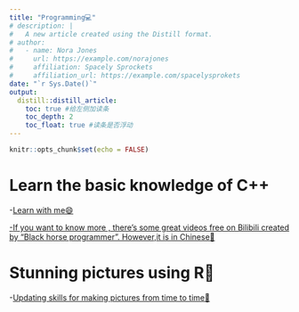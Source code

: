 ```yaml
---
title: "Programming💻"
# description: |
#   A new article created using the Distill format.
# author:
#   - name: Nora Jones 
#     url: https://example.com/norajones
#     affiliation: Spacely Sprockets
#     affiliation_url: https://example.com/spacelysprokets
date: "`r Sys.Date()`"
output: 
  distill::distill_article:
    toc: true #给左侧加读条
    toc_depth: 2
    toc_float: true #读条是否浮动
---
```


```r
knitr::opts_chunk$set(echo = FALSE)
```
# Learn the basic knowledge of C++ 

-<a href="https://github.com/YiFanYUE99/learning-C-" target="_blank">Learn with me😄 

-<a href="https://www.bilibili.com/video/BV1et411b73Z/?spm_id_from=333.337.search-card.all.click" target="_blank">If you want to know more , there's some great videos free on Bilibili created by "Black horse programmer". However,it is in Chinese👏 </a>

# Stunning pictures using R💇

-<a href="https://github.com/YiFanYUE99/Using-R-for-Visualizing" target="_blank">Updating skills for making pictures from time to time🤣 </a>

<!-- 插入视频 -->
<!-- ## Setting up RStudio Cloud -->

<!-- <iframe width="560" height="400" src="https://www.youtube.com/embed/L2KT0ls_oIk" frameborder="0" allow="accelerometer; autoplay; clipboard-write; encrypted-media; gyroscope; picture-in-picture" allowfullscreen></iframe> -->

